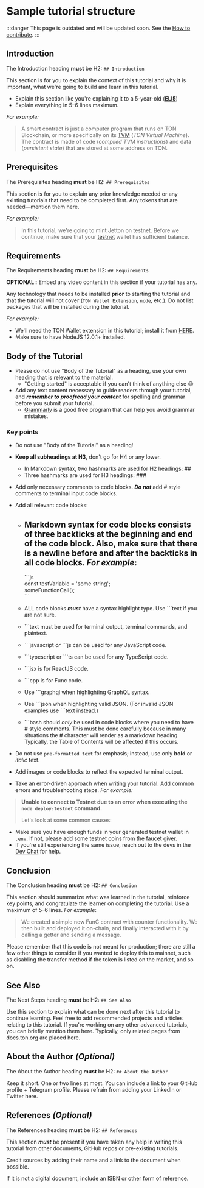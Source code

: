 
# Sample tutorial structure 

:::danger
This page is outdated and will be updated soon.
See the [How to contribute](/v3/contribute/).
:::

## Introduction

The Introduction heading **must** be H2: `## Introduction`

This section is for you to explain the context of this tutorial and why it is important, what we're going to build and learn in this tutorial.

- Explain this section like you're explaining it to a 5-year-old (**[ELI5](https://www.dictionary.com/e/slang/eli5/)**)
- Explain everything in 5–6 lines maximum.

*For example:*

>A smart contract is just a computer program that runs on TON Blockchain, or more specifically on its [TVM](/v3/documentation/tvm/tvm-overview) (_TON Virtual Machine_). The contract is made of code (_compiled TVM instructions_) and data (_persistent state_) that are stored at some address on TON.

## Prerequisites

The Prerequisites heading **must** be H2: `## Prerequisites`

This section is for you to explain any prior knowledge needed or any existing tutorials that need to be completed first. Any tokens that are needed—mention them here.

*For example:*

>In this tutorial, we're going to mint Jetton on testnet. Before we continue, make sure that your [testnet](/v3/documentation/smart-contracts/getting-started/testnet) wallet has sufficient balance. 

## Requirements

The Requirements heading **must** be H2: `## Requirements`

**OPTIONAL :** Embed any video content in this section if your tutorial has any.

Any technology that needs to be installed **prior** to starting the tutorial and that the tutorial will not cover (`TON Wallet Extension`, `node`, etc.). Do not list packages that will be installed during the tutorial.

*For example:*

- We'll need the TON Wallet extension in this tutorial; install it from [HERE](https://chrome.google.com/webstore/detail/ton-wallet/nphplpgoakhhjchkkhmiggakijnkhfnd).
- Make sure to have NodeJS 12.0.1+ installed.

## Body of the Tutorial

- Please do not use "Body of the Tutorial" as a heading, use your own heading that is relevant to the material.
  - "Getting started" is acceptable if you can't think of anything else 😉
- Add any text content necessary to guide readers through your tutorial, and ***remember to proofread your content*** for spelling and grammar before you submit your tutorial.
  - [Grammarly](http://grammarly.com) is a good free program that can help you avoid grammar mistakes.

### Key points

- Do not use "Body of the Tutorial" as a heading!
- **Keep all subheadings at H3,** don't go for H4 or any lower.
    - In Markdown syntax, two hashmarks are used for H2 headings: ##
    - Three hashmarks are used for H3 headings: ###
- Add only necessary comments to code blocks. ***Do not*** add # style comments to terminal input code blocks.
- Add all relevant code blocks:
    - Markdown syntax for code blocks consists of three backticks at the beginning and end of the code block.  Also, make sure that there is a newline before and after the backticks in all code blocks. *For example*:
        - 
        \```js  
        const testVariable = 'some string';  
        someFunctionCall();  
        \```  
        
    - ALL code blocks ***must*** have a syntax highlight type. Use ```text if you are not sure.
    - \```text must be used for terminal output, terminal commands, and plaintext.
    - \```javascript *or* ```js can be used for any JavaScript code.
    - \```typescript or ```ts can be used for any TypeScript code.
    - \```jsx is for ReactJS code.
    - \```cpp is for Func code.
    - Use \```graphql when highlighting GraphQL syntax.
    - Use \```json when highlighting valid JSON. (For invalid JSON examples use \```text instead.)
    - \```bash should *only* be used in code blocks where you need to have # style comments. This must be done carefully because in many situations the # character will render as a markdown heading. Typically, the Table of Contents will be affected if this occurs.
- Do not use `pre-formatted text` for emphasis; instead, use only **bold** or *italic* text.
- Add images or code blocks to reflect the expected terminal output.

- Take an error-driven approach when writing your tutorial. Add common errors and troubleshooting steps. *For example:*

> **Unable to connect to Testnet due to an error when executing the
> `node deploy:testnet` command.** 
>
> Let's look at some common causes:
>  
- Make sure you have enough funds in your generated testnet wallet in `.env`. If not, please add some testnet coins from the faucet giver.
- If you're still experiencing the same issue, reach out to the devs in the [Dev Chat](https://t.me/TonDev_eng/) for help.
>

## Conclusion

The Conclusion heading **must** be H2: `## Conclusion`

This section should summarize what was learned in the tutorial, reinforce key points, and congratulate the learner on completing the tutorial. Use a maximum of 5–6 lines.
*For example*:

> We created a simple new FunC contract with counter functionality. We then built and deployed it on-chain, and finally interacted with it by calling a getter and sending a message.


Please remember that this code is not meant for production; there are still a few other things to consider if you wanted to deploy this to mainnet, such as disabling the transfer method if the token is listed on the market, and so on.
>

## See Also

The Next Steps heading **must** be H2: `## See Also`

Use this section to explain what can be done next after this tutorial to continue learning.
Feel free to add recommended projects and articles relating to this tutorial.
If you're working on any other advanced tutorials, you can briefly mention them here.
Typically, only related pages from docs.ton.org are placed here.

## About the Author *(Optional)*

The About the Author heading **must** be H2: `## About the Author`

Keep it short. One or two lines at most. You can include a link to your GitHub profile + Telegram profile. Please refrain from adding your LinkedIn or Twitter here.

## References *(Optional)*

The References heading **must** be H2: `## References`

This section ***must*** be present if you have taken any help in writing this tutorial from other documents, GitHub repos or pre-existing tutorials.

Credit sources by adding their name and a link to the document when possible.

If it is not a digital document, include an ISBN or other form of reference.
<Feedback />

